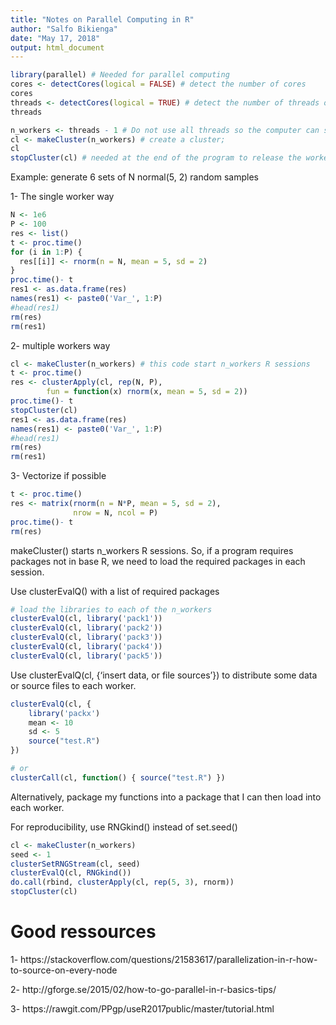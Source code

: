 ```yaml
---
title: "Notes on Parallel Computing in R"
author: "Salfo Bikienga"
date: "May 17, 2018"
output: html_document
---
```


```r
library(parallel) # Needed for parallel computing
cores <- detectCores(logical = FALSE) # detect the number of cores
cores
threads <- detectCores(logical = TRUE) # detect the number of threads or workers
threads
```

```r
n_workers <- threads - 1 # Do not use all threads so the computer can still be used while the heavy program is running
cl <- makeCluster(n_workers) # create a cluster; 
cl
stopCluster(cl) # needed at the end of the program to release the workers
```

Example: generate 6 sets of N normal(5, 2) random samples

1- The single worker way

```r
N <- 1e6
P <- 100
res <- list()
t <- proc.time()
for (i in 1:P) {
  res[[i]] <- rnorm(n = N, mean = 5, sd = 2)
}
proc.time()- t
res1 <- as.data.frame(res)
names(res1) <- paste0('Var_', 1:P)
#head(res1)
rm(res)
rm(res1)
```

2- multiple workers way

```r
cl <- makeCluster(n_workers) # this code start n_workers R sessions
t <- proc.time()
res <- clusterApply(cl, rep(N, P), 
        fun = function(x) rnorm(x, mean = 5, sd = 2))
proc.time()- t
stopCluster(cl)
res1 <- as.data.frame(res)
names(res1) <- paste0('Var_', 1:P)
#head(res1)
rm(res)
rm(res1)

```

3- Vectorize if possible

```r
t <- proc.time()
res <- matrix(rnorm(n = N*P, mean = 5, sd = 2), 
              nrow = N, ncol = P)
proc.time()- t
rm(res)
```


makeCluster() starts n_workers R sessions. So, if a program requires packages not in base R, we need to load the required packages in each session.

Use clusterEvalQ() with a list of required packages

```r
# load the libraries to each of the n_workers 
clusterEvalQ(cl, library('pack1'))
clusterEvalQ(cl, library('pack2'))
clusterEvalQ(cl, library('pack3'))
clusterEvalQ(cl, library('pack4'))
clusterEvalQ(cl, library('pack5'))
```

Use clusterEvalQ(cl, {'insert data, or file sources'}) to distribute some data or source files to each worker.

```r
clusterEvalQ(cl, {
    library('packx')
    mean <- 10
    sd <- 5
    source("test.R")
})

# or 
clusterCall(cl, function() { source("test.R") })
```

Alternatively, package my functions into a package that I can then load into each worker.

For reproducibility, use RNGkind() instead of set.seed()

```r
cl <- makeCluster(n_workers)
seed <- 1
clusterSetRNGStream(cl, seed)
clusterEvalQ(cl, RNGkind())
do.call(rbind, clusterApply(cl, rep(5, 3), rnorm))
stopCluster(cl)
```


# Good ressources

1- https://stackoverflow.com/questions/21583617/parallelization-in-r-how-to-source-on-every-node

2- http://gforge.se/2015/02/how-to-go-parallel-in-r-basics-tips/

3- https://rawgit.com/PPgp/useR2017public/master/tutorial.html